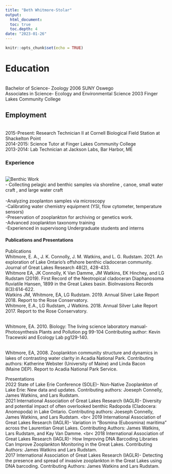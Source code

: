```yaml
---
title: "Beth Whitmore-Stolar"
output: 
  html_document:
  toc: true
  toc.depth: 4
date: "2023-01-26"
---
```


```r
knitr::opts_chunk$set(echo = TRUE)
```

# Education
<br>
  Bachelor of Science- Zoology 2006 SUNY Oswego
  <br>
  Associates in Science- Ecology and Environmental Science 2003 Finger Lakes Community College

## Employment

<br>
2015-Present: Research Technician II at Cornell Biological Field Station at Shackelton Point
<br>
2014-2015: Science Tutor at Finger Lakes Community College 
<br>
2013-2014: Lab Technician at Jackson Labs, Bar Harbor, ME
<br>

### Experience
<br>
![Benthic Work](https://scontent-lga3-2.xx.fbcdn.net/v/t1.6435-9/38924290_10102030150928345_193987334704726016_n.jpg?_nc_cat=101&ccb=1-7&_nc_sid=84a396&_nc_ohc=dolqFlC_ZfwAX8eO6ps&_nc_ht=scontent-lga3-2.xx&oh=00_AfCTuwB0VEFp6vlNXT1XL0Ivy_n-TTq25gHHPkF6HGh_XQ&oe=63FA43F8)
<br>
- Collecting pelagic and benthic samples via shoreline , canoe, small water craft , and large water craft  
<br>
-Analyzing zooplanton samples via microscopy
<br>
-Calibrating water chemistry equipment (YSI, flow cytometer, temperature sensors)
<br>
-Preservation of zooplankton for archiving or genetics work.
<br>
-Advanced zooplankton taxonomy training
<br>
-Experienced in supervisong Undergraduate students and interns


#### Publications and Presentations
Publications
<br>
Whitmore, E. A., J. K. Connolly, J. M. Watkins, and L. G. Rudstam. 2021. An exploration of Lake Ontario’s offshore benthic cladoceran community. Journal of Great Lakes Research 48(2), 428-433.
<br>
Whitmore EA, JK Connolly, K Van Damme, JM Watkins, EK Hinchey, and LG Rudstam (2019). 
First Record of the Neotropical cladoceran Diaphanosoma fluviatile Hansen, 1899 in the Great Lakes basin. BioInvasions Records 8(3):614-622.
<br>
Watkins JM, Whitmore, EA, LG Rudstam. 2019. Annual Silver Lake Report 2018.  Report to the Rose Conservatory.
<br>
Whitmore, E.A., LG Rudstam, J Watkins. 2018. Annual Silver Lake Report 2017.  Report to the Rose Conservatory.

<br>
Whitmore, EA. 2010. Biology: The living science laboratory manual-Photosynthesis Plants and Pollution pg 99-104 Contributing author: Kevin Tracewski and Ecology Lab pg129-140.

<br>
Whitmore, EA, 2008. Zooplankton community structure and dynamics in lakes of contrasting water clarity in 
	Acadia National Park. Contributing authors: Katherine Webster (University of Maine) and Linda Bacon    
    (Maine DEP). Report to Acadia National Park Service.
<br>
                                            
Presentations
<br>
2022 State of Lake Erie Conference (SOLE)- Non-Native Zooplankton of Lake Erie: New data and updates. Contributing authors: Joeseph Connelly, James Watkins, and Lars Rudstam.
<br>
2021 International Association of Great Lakes Research (IAGLR)- Diversity and potential impact of often overlooked benthic Radopoda (Cladocera: Anomopoda) in Lake Ontario. Contributing authors: Joeseph Connelly, James Watkins, and Lars Rudstam. 
<br<
2019 International Association of Great Lakes Research (IAGLR)- Variation in “Bosmina (Eubosmina) maritima” across the Laurentian Great Lakes. Contributing Authors: James Watkins, Lars Rudstam, and Kay Van Damme.
<br<
2018 International Association of Great Lakes Research (IAGLR)- How Improving DNA Barcoding Libraries Can Improve Zooplankton Monitoring in the Great Lakes. Contributing Authors: James Watkins and Lars Rudstam.
<br>
2017 International Association of Great Lakes Research (IAGLR)- Detecting the presence and spread of invasive zooplankton in the Great Lakes using DNA barcoding. Contributing Authors: James Watkins and Lars Rudstam.
<br>


